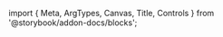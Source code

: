 ﻿import { Meta, ArgTypes, Canvas, Title, Controls } from '@storybook/addon-docs/blocks';

<Meta of={MenubarStories} />
<Title/>

<Canvas of={MenubarStories.Default} sourceState="none" withToolbar={true} />
<Controls />
<SourceCode code={rawCode}/>

## Components
### Menubar
<ArgTypes of={MenubarStories} />

### MenubarGroup
<ArgTypes of={MenubarGroupStories}/>

### MenubarPortal
<ArgTypes of={MenubarPortalStories}/>

### MenubarSub
<ArgTypes of={MenubarSubStories} />

### MenubarRadioGroup
<ArgTypes of={MenubarRadioGroupStories} />

### MenubarMenu
<ArgTypes of={MenubarMenuStories} />

### MenubarTrigger
<ArgTypes of={MenubarTriggerStories} />

### MenubarContent
<ArgTypes of={MenubarContentStories} />

### MenubarSubTrigger
<ArgTypes of={MenubarSubTriggerStories} />

### MenubarSubContent
<ArgTypes of={MenubarSubContentStories} />

### MenubarItem
<ArgTypes of={MenubarItemStories} />

### MenubarCheckboxItem
<ArgTypes of={MenubarCheckboxItemStories} />

### MenubarRadioItem
<ArgTypes of={MenubarRadioItemStories} />

### MenubarItemLabel
<ArgTypes of={MenubarItemLabelStories} />

### MenubarGroupLabel
<ArgTypes of={MenubarGroupLabelStories} />

### MenubarSeparator
<ArgTypes of={MenubarSeparatorStories} />
